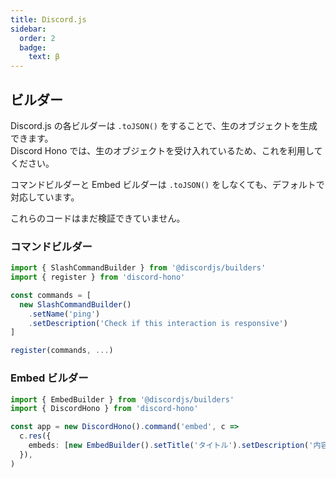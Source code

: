 ```yaml
---
title: Discord.js
sidebar:
  order: 2
  badge:
    text: β
---
```



## ビルダー

Discord.js の各ビルダーは `.toJSON()` をすることで、生のオブジェクトを生成できます。  
Discord Hono では、生のオブジェクトを受け入れているため、これを利用してください。

コマンドビルダーと Embed ビルダーは `.toJSON()` をしなくても、デフォルトで対応しています。

<Aside type="caution">これらのコードはまだ検証できていません。</Aside>

### コマンドビルダー

```ts ".toJSON()"
import { SlashCommandBuilder } from '@discordjs/builders'
import { register } from 'discord-hono'

const commands = [
  new SlashCommandBuilder()
    .setName('ping')
    .setDescription('Check if this interaction is responsive')
]

register(commands, ...)
```

### Embed ビルダー

```ts ".toJSON()"
import { EmbedBuilder } from '@discordjs/builders'
import { DiscordHono } from 'discord-hono'

const app = new DiscordHono().command('embed', c =>
  c.res({
    embeds: [new EmbedBuilder().setTitle('タイトル').setDescription('内容')],
  }),
)
```
